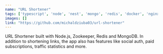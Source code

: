 ```yaml
---
name: "URL Shortener"
tags: ['typescript', 'node', 'nest', 'mongo', 'redis', 'docker', 'nginx', 'react']
images: []
link: "https://github.com/michaldziuba03/url-shortener"
---
```

URL Shortener built with Node.js, Zookeeper, Redis and MongoDB. In addition to shortening links, the app also has features like social auth, paid subscriptions, traffic statistics and more.